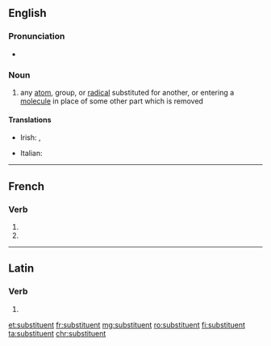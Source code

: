 {{also|Substituent}}
==English==

===Pronunciation===
* {{IPA|[sʌbˈstɪtʃuənt]|lang=ga}}

===Noun===
{{en-noun}}

# {{context|chemistry|lang=en}} any [[atom]], group, or [[radical]] substituted for another, or entering a [[molecule]] in place of some other part which is removed

====Translations====
{{trans-top|chemistry}}
* Irish: {{t|ga|malartaí|m}}, {{t|ga|ionadán|m}}
{{trans-mid}}
* Italian: {{t|it|sostituente|m}}
{{trans-bottom}}

----

==French==

===Verb===
{{fr-verb-form}}

# {{conjugation of|substituer||3|p|pres|ind|lang=fr}}
# {{conjugation of|substituer||3|p|pres|sub|lang=fr}}

----

==Latin==

===Verb===
{{la-verb-form|substituent}}

# {{conjugation of|substituō||3|p|fut|act|ind|lang=la}}

[[et:substituent]]
[[fr:substituent]]
[[mg:substituent]]
[[ro:substituent]]
[[fi:substituent]]
[[ta:substituent]]
[[chr:substituent]]